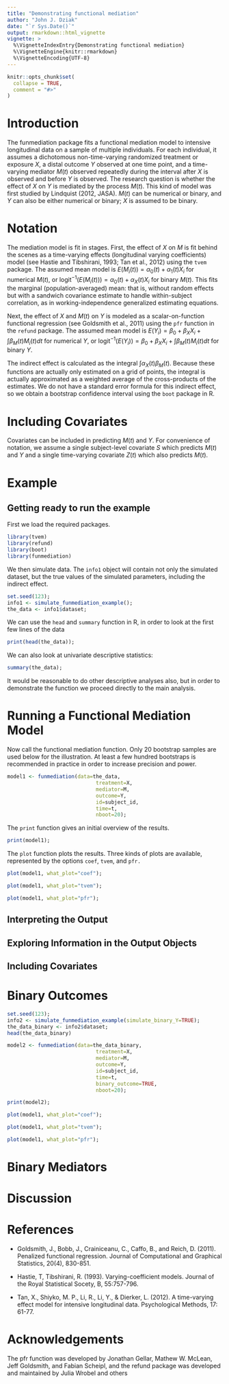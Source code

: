 ---
title: "Demonstrating functional mediation"
author: "John J. Dziak"
date: "`r Sys.Date()`"
output: rmarkdown::html_vignette
vignette: >
  %\VignetteIndexEntry{Demonstrating functional mediation}
  %\VignetteEngine{knitr::rmarkdown}
  %\VignetteEncoding{UTF-8}
---

```{r setup, include = FALSE}
knitr::opts_chunk$set(
  collapse = TRUE,
  comment = "#>"
)
```

# Introduction 

The funmediation package fits a functional mediation model to intensive longitudinal data on a sample of multiple individuals. For each individual, it assumes a dichotomous non-time-varying randomized treatment or exposure $X$, a distal outcome $Y$ observed at one time point, and a time-varying mediator $M(t)$ observed repeatedly during the interval after $X$ is observed and before $Y$ is observed.  The research question is whether the effect of $X$ on $Y$ is mediated by the process $M(t)$.  This kind of model was first studied by Lindquist (2012, JASA).  $M(t)$ can be numerical or binary, and $Y$ can also be either numerical or binary;  $X$ is assumed to be binary.

# Notation

The mediation model is fit in stages.  First, the effect of $X$ on $M$ is fit behind the scenes as a time-varying effects (longitudinal varying coefficients) model (see Hastie and Tibshirani, 1993; Tan et al., 2012) using the ``tvem`` package.  The assumed mean model is
$E(M_i(t)) = \alpha_0(t) + \alpha_1(t) X_i$
for numerical $M(t)$, or
$\mathrm{logit}^{-1}(E(M_i(t))) = \alpha_0(t) + \alpha_X(t) X_i$ 
for binary $M(t)$. 
This fits the marginal (population-averaged) mean: that is, without random effects but with a sandwich covariance estimate to handle within-subject correlation, as in working-independence generalized estimating equations.

Next, the effect of $X$ and $M(t)$ on $Y$ is modeled as a scalar-on-function functional regression (see Goldsmith et al., 2011) using the ``pfr`` function in the ``refund`` package. 
The assumed mean model is
$E(Y_i) = \beta_0 + \beta_{X}X_i+ \int\beta_M(t)M_i(t)dt$
for numerical $Y$, or
$\mathrm{logit}^{-1}(E(Y_i)) = \beta_0 + \beta_{X}X_i+ \int\beta_M(t)M_i(t)dt$
for binary $Y$. 

The indirect effect is calculated as the integral $\int \alpha_X(t)\beta_M(t)$.
Because these functions are actually only estimated on a grid of points, the integral is actually approximated as a weighted average of the cross-products of the estimates. We do not have a standard error formula for this indirect effect, so we obtain a bootstrap confidence interval using the ``boot`` package in R.

# Including Covariates

Covariates can be included in predicting $M(t)$ and $Y$.  For convenience of notation, we assume a single subject-level covariate $S$ which predicts $M(t)$ and $Y$ and a single time-varying covariate $Z(t)$ which also predicts $M(t)$.  

# Example

## Getting ready to run the example

First we load the required packages.  

```{r}
library(tvem)
library(refund)
library(boot)
library(funmediation)
```
 
 We then simulate data.  The ``info1`` object will contain not only the simulated dataset, but the true values of the simulated parameters, including the indirect effect. 

```{r}
set.seed(123);
info1 <- simulate_funmediation_example();
the_data <- info1$dataset;
```

We can use the ``head`` and ``summary`` function in R, in order to look at the first few lines of the data
```{r}
print(head(the_data));
```

We can also look at univariate descriptive statistics:
```{r}
summary(the_data);
```

It would be reasonable to do other descriptive analyses also, but in order to demonstrate the function we proceed directly to the main analysis.

# Running a Functional Mediation Model

Now call the functional mediation function.  Only 20 bootstrap samples are used below for the illustration.  At least a few hundred bootstraps is recommended in practice in order to increase precision and power.

```{r}
model1 <- funmediation(data=the_data,
                             treatment=X,
                             mediator=M,
                             outcome=Y,
                             id=subject_id,
                             time=t,
                             nboot=20);			
```

The `print` function gives an initial overview of the results.

```{r}
print(model1);
```

The `plot` function plots the results.  Three kinds of plots are available, represented by the options `coef`, `tvem`, and `pfr.`

```{r}
plot(model1, what_plot="coef");
```

```{r}
plot(model1, what_plot="tvem");
```

```{r}
plot(model1, what_plot="pfr");
```

                  
## Interpreting the Output

  
## Exploring Information in the Output Objects
  
  
## Including Covariates


# Binary Outcomes

```{r}
set.seed(123);
info2 <- simulate_funmediation_example(simulate_binary_Y=TRUE);
the_data_binary <- info2$dataset;
head(the_data_binary)
```



```{r}
model2 <- funmediation(data=the_data_binary,
                             treatment=X,
                             mediator=M,
                             outcome=Y,
                             id=subject_id,
                             time=t,
                             binary_outcome=TRUE,
                             nboot=20);			
```

```{r}
print(model2);
```



```{r}
plot(model1, what_plot="coef");
```



```{r}
plot(model1, what_plot="tvem");
```


```{r}
plot(model1, what_plot="pfr");
```

# Binary Mediators


# Discussion


# References


* Goldsmith, J., Bobb, J., Crainiceanu, C., Caffo, B., and Reich, D. (2011). Penalized functional regression. Journal of Computational and Graphical Statistics, 20(4), 830-851.

* Hastie, T, Tibshirani, R. (1993). Varying-coefficient models. Journal of the Royal Statistical Socety, B, 55:757-796.

* Tan, X., Shiyko, M. P., Li, R., Li, Y., & Dierker, L. (2012). A time-varying effect model for intensive longitudinal data. Psychological Methods, 17: 61-77.


# Acknowledgements

The pfr function was developed by Jonathan Gellar, Mathew W. McLean, Jeff Goldsmith, and Fabian Scheipl, and the refund package was developed and maintained by Julia Wrobel and others
